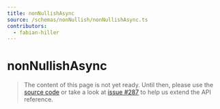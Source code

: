 ```yaml
---
title: nonNullishAsync
source: /schemas/nonNullish/nonNullishAsync.ts
contributors:
  - fabian-hiller
---
```


# nonNullishAsync

> The content of this page is not yet ready. Until then, please use the [source code](https://github.com/fabian-hiller/valibot/blob/main/library/src/schemas/nonNullish/nonNullishAsync.ts) or take a look at [issue #287](https://github.com/fabian-hiller/valibot/issues/287) to help us extend the API reference.
